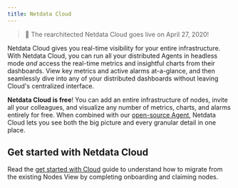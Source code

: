 ```yaml
---
title: Netdata Cloud
---
```


> 🎉 The rearchitected Netdata Cloud goes live on April 27, 2020!

Netdata Cloud gives you real-time visibility for your entire infrastructure. With Netdata Cloud, you can run all your
distributed Agents in headless mode _and_ access the real-time metrics and insightful charts from their dashboards. View
key metrics and active alarms at-a-glance, and then seamlessly dive into any of your distributed dashboards without
leaving Cloud's centralized interface.

**Netdata Cloud is free**! You can add an entire infrastructure of nodes, invite all your colleagues, and visualize any
number of metrics, charts, and alarms entirely for free. When combined with our [open-source Agent](/docs/agent/),
Netdata Cloud lets you see both the big picture and every granular detail in one place.

## Get started with Netdata Cloud

Read the [get started with Cloud](/docs/cloud/get-started/) guide to understand how to migrate from the existing Nodes
View by completing onboarding and claiming nodes.
